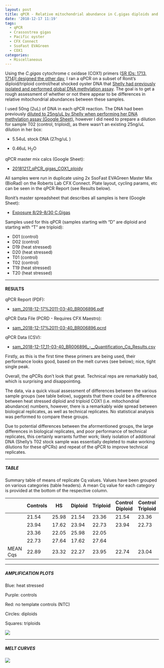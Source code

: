 ```yaml
---
layout: post
title: qPCR - Relative mitochondrial abundance in C.gigas diploids and triploids subjected to acute heat stress via COX1
date: '2018-12-17 11:19'
tags:
  - qPCR
  - Crassostrea gigas
  - Pacific oyster
  - CFX Connect
  - SsoFast EVAGreen
  - COX1
categories:
  - Miscellaneous
---
```

Using the _C.gigas_ cytochrome c oxidase (COX1) primers ([SR IDs: 1713, 1714](https://docs.google.com/spreadsheets/d/14m2kkFhxcoKWWIGoAD_7VOVsAg9wilME2UcSLqfnqLI/edit?usp=sharing&authkey=CP736rQK))[I designed the other day](https://robertslab.github.io/sams-notebook/2018/12/11/Primer-Design-Gigas-COX1-using-Primer3.html), I ran a qPCR on a subset of Ronit's diploid/triploid control/heat shocked oyster DNA that [Shelly had previously isolated and performed global DNA methylation assay](https://shellytrigg.github.io/12th-post/). The goal is to get a rough assessment of whether or not there appear to be differences in relative mitochondrial abundances between these samples.

I used 50ng (2uL) of DNA in each qPCR reaction. The DNA had been previously [diluted to 25ng/uL by Shelly when performing her DNA methylation assay (Google Sheet)](https://docs.google.com/spreadsheets/d/1t_Z4entkvU5W_z_m6xlGimbOnNGMB_O9avqDgDWt6Xs/edit#gid=0), however I did need to prepare a dilution for sample T02 (control, triploid), as there wasn't an existing 25ng/uL dilution in her box:

- 5.54uL stock DNA (27ng/uL )

- 0.46uL H<sub>2</sub>O

qPCR master mix calcs (Google Sheet):

- [20181217_qPCR_gigas_COX1_ploidy](https://docs.google.com/spreadsheets/d/1cD6X1zR-BcfZqxZBgEDgbJ8ClQ1DWPJ1BzSqgfA-_Yo/edit?usp=sharing)

All samples were run in duplicate using 2x SsoFast EVAGreen Master Mix (BioRad) on the Roberts Lab CFX Connect. Plate layout, cycling params, etc can be seen in the qPCR Report (see Results below).

Ronit's master spreadsheet that describes all samples is here (Google Sheet):

- [Exposure 8/29-8/30 C.Gigas](https://docs.google.com/spreadsheets/d/17mv8gMbmaldggA8Zf0RwBeNF_O4faY8dJFg31XO63K4/edit?usp=sharing)

Samples used for this qPCR (samples starting with "D" are diploid and starting with "T" are triploid):

- D01 (control)
- D02 (control)
- D19 (heat stressed)
- D20 (heat stressed)
- T01 (control)
- T02 (control)
- T19 (heat stressed)
- T20 (heat stressed)

---

#### RESULTS

qPCR Report (PDF):

- [sam_2018-12-17%2011-03-40_BR006896.pdf](http://owl.fish.washington.edu/Athaliana/qPCR_data/qPCR_reports/sam_2018-12-17%2011-03-40_BR006896.pdf)

qPCR Data File (PCRD - Requires CFX Maestro):

- [sam_2018-12-17%2011-03-40_BR006896.pcrd](http://owl.fish.washington.edu/scaphapoda/qPCR_data/cfx_connect_data/sam_2018-12-17%2011-03-40_BR006896.pcrd)

qPCR Data (CSV):

- [sam_2018-12-17_11-03-40_BR006896_-__Quantification_Cq_Results.csv](http://owl.fish.washington.edu/Athaliana/qPCR_data/sam_2018-12-17_11-03-40_BR006896_-__Quantification_Cq_Results.csv)


Firstly, as this is the first time these primers are being used, their performance looks good, based on the melt curves (see below); nice, tight single peak.

Overall, the qPCRs don't look that great. Technical reps are remarkably bad, which is surprising and disappointing.

The data, via a quick visual assessment of differences between the various sample groups (see table below), suggests that there could be a difference between heat stressed diploid and triploid COX1 (i.e. mitochondrial abundance) numbers, however, there is a remarkably wide spread between biological replicates, as well as technical replicates. No statistical analysis was performed to compare these groups.

Due to potential differences between the aformentioned groups, the large differences in biological replicates, and poor performance of technical replicates, this certainly warrants further work; likely isolation of additional DNA (Shelly's T02 stock sample was essentially depleted to make working dilutions for these qPCRs) and repeat of the qPCR to improve technical replicates.

---

##### TABLE

Summary table of means of replicate Cq values. Values have been grouped on various categories (table headers). A mean Cq value for each category is provided at the bottom of the respective column.

|          | Controls | HS    | Diploid | Triploid | Control Diploid | Control Triploid | HS diploid | HS triploid |
|----------|----------|-------|---------|----------|-----------------|------------------|------------|-------------|
|          | 21.54    | 25.98 | 21.54   | 23.36    | 21.54           | 23.36            | 25.98      | 22.05       |
|          | 23.94    | 17.62 | 23.94   | 22.73    | 23.94           | 22.73            | 17.62      | 27.64       |
|          | 23.36    | 22.05 | 25.98   | 22.05    |                 |                  |            |             |
|          | 22.73    | 27.64 | 17.62   | 27.64    |                 |                  |            |             |
| MEAN Cqs | 22.89    | 23.32 | 22.27   | 23.95    | 22.74           | 23.04            | 21.80      | 24.85       |

---

##### AMPLIFICATION PLOTS

Blue: heat stressed

Purple: controls

Red: no template controls (NTC)

Circles: diploids

Squares: triploids


![](http://owl.fish.washington.edu/Athaliana/qPCR_data/sam_2018-12-17_11-03-40_amp_plots.png)

---

##### MELT CURVES

![](http://owl.fish.washington.edu/Athaliana/qPCR_data/sam_2018-12-17_11-03-40_melt_plots.png)
